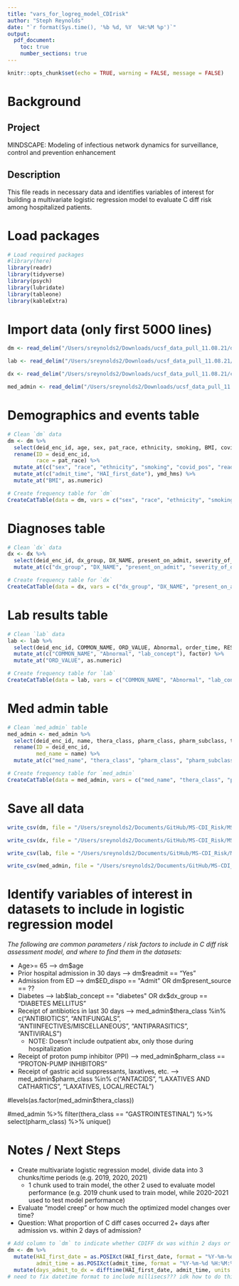 ```yaml
---
title: "vars_for_logreg_model_CDIrisk"
author: "Steph Reynolds"
date: "`r format(Sys.time(), '%b %d, %Y  %H:%M %p')`"
output:
  pdf_document:
    toc: true
    number_sections: true
---
```


```r
knitr::opts_chunk$set(echo = TRUE, warning = FALSE, message = FALSE)
```

# Background

## Project 
MINDSCAPE: Modeling of infectious network dynamics for surveillance, control and prevention enhancement

## Description 
This file reads in necessary data and identifies variables of interest for building a multivariate logistic regression model to evaluate C diff risk among hospitalized patients. 

# Load packages 
```r
# Load required packages 
#library(here)
library(readr)
library(tidyverse)
library(psych)
library(lubridate)
library(tableone)
library(kableExtra)
```

# Import data (only first 5000 lines)
```r
dm <- read_delim("/Users/sreynolds2/Downloads/ucsf_data_pull_11.08.21/demographics and event table 11.08.21.csv", delim = "|", n_max = 5000)

lab <- read_delim("/Users/sreynolds2/Downloads/ucsf_data_pull_11.08.21/lab results 11.08.21.csv", delim = "|", n_max = 5000)

dx <- read_delim("/Users/sreynolds2/Downloads/ucsf_data_pull_11.08.21/covid diagnoses 11.08.21.csv", delim = "|", n_max = 5000)

med_admin <- read_delim("/Users/sreynolds2/Downloads/ucsf_data_pull_11.08.21/med admin table 11.08.21.csv", delim = "|", n_max = 5000)

```

# Demographics and events table
```r
# Clean `dm` data
dm <- dm %>% 
  select(deid_enc_id, age, sex, pat_race, ethnicity, smoking, BMI, covid_pos, readmit, HAI_pathogen, HAI_type, HAI_first_date, ED_dispo, present_source, admit_time) %>% 
  rename(ID = deid_enc_id, 
         race = pat_race) %>% 
  mutate_at(c("sex", "race", "ethnicity", "smoking", "covid_pos", "readmit", "ED_dispo", "present_source", "HAI_type"), factor) %>% 
  mutate_at(c("admit_time", "HAI_first_date"), ymd_hms) %>% 
  mutate_at("BMI", as.numeric)

# Create frequency table for `dm`
CreateCatTable(data = dm, vars = c("sex", "race", "ethnicity", "smoking", "covid_pos", "readmit", "ED_dispo", "present_source", "HAI_type"))

```

# Diagnoses table 
```r
# Clean `dx` data
dx <- dx %>% 
  select(deid_enc_id, dx_group, DX_NAME, present_on_admit, severity_of_dx, co_morbidity) %>% 
  mutate_at(c("dx_group", "DX_NAME", "present_on_admit", "severity_of_dx", "co_morbidity"), factor)

# Create frequency table for `dx` 
CreateCatTable(data = dx, vars = c("dx_group", "DX_NAME", "present_on_admit", "severity_of_dx", "co_morbidity"))

```

# Lab results table
```r
# Clean `lab` data
lab <- lab %>%
  select(deid_enc_id, COMMON_NAME, ORD_VALUE, Abnormal, order_time, RESULT_TIME, lab_concept) %>% 
  mutate_at(c("COMMON_NAME", "Abnormal", "lab_concept"), factor) %>% 
  mutate_at("ORD_VALUE", as.numeric)

# Create frequency table for `lab` 
CreateCatTable(data = lab, vars = c("COMMON_NAME", "Abnormal", "lab_concept"))

```

# Med admin table
```r
# Clean `med_admin` table 
med_admin <- med_admin %>% 
  select(deid_enc_id, name, thera_class, pharm_class, pharm_subclass, taken_time) %>% 
  rename(ID = deid_enc_id, 
         med_name = name) %>%
  mutate_at(c("med_name", "thera_class", "pharm_class", "pharm_subclass"), factor)

# Create frequency table for `med_admin`
CreateCatTable(data = med_admin, vars = c("med_name", "thera_class", "pharm_class", "pharm_subclass")) 

```

# Save all data 
```r
write_csv(dm, file = "/Users/sreynolds2/Documents/GitHub/MS-CDI_Risk/MS-CDI_Risk/data/clean/dm.csv")

write_csv(dx, file = "/Users/sreynolds2/Documents/GitHub/MS-CDI_Risk/MS-CDI_Risk/data/clean/dx.csv")

write_csv(lab, file = "/Users/sreynolds2/Documents/GitHub/MS-CDI_Risk/MS-CDI_Risk/data/clean/lab.csv")

write_csv(med_admin, file = "/Users/sreynolds2/Documents/GitHub/MS-CDI_Risk/MS-CDI_Risk/data/clean/med_admin.csv")

```


# Identify variables of interest in datasets to include in logistic regression model 

*The following are common parameters / risk factors to include in C diff risk assessment model, and where to find them in the datasets:*

* Age>= 65 --> dm$age
* Prior hospital admission in 30 days --> dm$readmit == "Yes"
* Admission from ED --> dm$ED_dispo == "Admit" OR dm$present_source == ??
* Diabetes --> lab$lab_concept == "diabetes" OR dx$dx_group == "DIABETES MELLITUS"
* Receipt of antibiotics in last 30 days --> med_admin$thera_class %in% c("ANTIBIOTICS", "ANTIFUNGALS", "ANTIINFECTIVES/MISCELLANEOUS", "ANTIPARASITICS", "ANTIVIRALS")
  + NOTE: Doesn't include outpatient abx, only those during hospitalization
* Receipt of proton pump inhibitor (PPI) --> med_admin$pharm_class == "PROTON-PUMP INHIBITORS"
* Receipt of gastric acid suppressants, laxatives, etc. --> med_admin$pharm_class %in% c("ANTACIDS", "LAXATIVES AND CATHARTICS", "LAXATIVES, LOCAL/RECTAL")

#levels(as.factor(med_admin$thera_class))

#med_admin %>% filter(thera_class == "GASTROINTESTINAL") %>% select(pharm_class) %>% unique()

# Notes / Next Steps 

* Create multivariate logistic regression model, divide data into 3 chunks/time periods (e.g. 2019, 2020, 2021)
  + 1 chunk used to train model, the other 2 used to evaluate model performance (e.g. 2019 chunk used to train model, while 2020-2021 used to test model performance)
* Evaluate "model creep" or how much the optimized model changes over time? 
* Question: What proportion of C diff cases occurred 2+ days after admission vs. within 2 days of admission? 

```r
# Add column to `dm` to indicate whether CDIFF dx was within 2 days or > 2 days of admission
dm <- dm %>% 
  mutate(HAI_first_date = as.POSIXct(HAI_first_date, format = "%Y-%m-%d %H:%M:%OS3"),
         admit_time = as.POSIXct(admit_time, format = "%Y-%m-%d %H:%M:%OS3")) %>% 
  mutate(days_admit_to_dx = difftime(HAI_first_date, admit_time, units = "hours"))
# need to fix datetime format to include millisecs??? idk how to do this?
```


